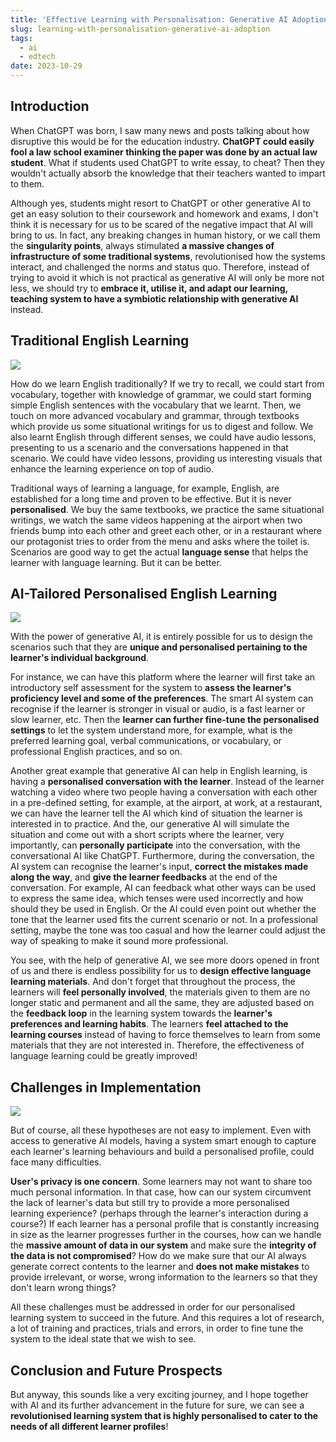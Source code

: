 ```yaml
---
title: 'Effective Learning with Personalisation: Generative AI Adoption'
slug: learning-with-personalisation-generative-ai-adoption
tags:
  - ai
  - edtech
date: 2023-10-29
---
```


## Introduction

When ChatGPT was born, I saw many news and posts talking about how disruptive this would be for the education industry. **ChatGPT could easily fool a law school examiner thinking the paper was done by an actual law student**. What if students used ChatGPT to write essay, to cheat? Then they wouldn't actually absorb the knowledge that their teachers wanted to impart to them.

Although yes, students might resort to ChatGPT or other generative AI to get an easy solution to their coursework and homework and exams, I don't think it is necessary for us to be scared of the negative impact that AI will bring to us. In fact, any breaking changes in human history, or we call them the **singularity points**, always stimulated **a massive changes of infrastructure of some traditional systems**, revolutionised how the systems interact, and challenged the norms and status quo. Therefore, instead of trying to avoid it which is not practical as generative AI will only be more not less, we should try to **embrace it, utilise it, and adapt our learning, teaching system to have a symbiotic relationship with generative AI** instead.

## Traditional English Learning

![](https://miro.medium.com/v2/resize:fit:720/0*_nXUtQ0b_L2IpDG9)

How do we learn English traditionally? If we try to recall, we could start from vocabulary, together with knowledge of grammar, we could start forming simple English sentences with the vocabulary that we learnt. Then, we touch on more advanced vocabulary and grammar, through textbooks which provide us some situational writings for us to digest and follow. We also learnt English through different senses, we could have audio lessons, presenting to us a scenario and the conversations happened in that scenario. We could have video lessons, providing us interesting visuals that enhance the learning experience on top of audio.

Traditional ways of learning a language, for example, English, are established for a long time and proven to be effective. But it is never **personalised**. We buy the same textbooks, we practice the same situational writings, we watch the same videos happening at the airport when two friends bump into each other and greet each other, or in a restaurant where our protagonist tries to order from the menu and asks where the toilet is. Scenarios are good way to get the actual **language sense** that helps the learner with language learning. But it can be better.

## AI-Tailored Personalised English Learning

![](https://miro.medium.com/v2/resize:fit:720/format:webp/1*JlYPpi18U79PbvWgFszg4w.jpeg)

With the power of generative AI, it is entirely possible for us to design the scenarios such that they are **unique and personalised pertaining to the learner's individual background**.

For instance, we can have this platform where the learner will first take an introductory self assessment for the system to **assess the learner's proficiency level and some of the preferences**. The smart AI system can recognise if the learner is stronger in visual or audio, is a fast learner or slow learner, etc. Then the **learner can further fine-tune the personalised settings** to let the system understand more, for example, what is the preferred learning goal, verbal communications, or vocabulary, or professional English practices, and so on.

Another great example that generative AI can help in English learning, is having a **personalised conversation with the learner**. Instead of the learner watching a video where two people having a conversation with each other in a pre-defined setting, for example, at the airport, at work, at a restaurant, we can have the learner tell the AI which kind of situation the learner is interested in to practice. And the, our generative AI will simulate the situation and come out with a short scripts where the learner, very importantly, can **personally participate** into the conversation, with the conversational AI like ChatGPT. Furthermore, during the conversation, the AI system can recognise the learner's input, **correct the mistakes made along the way**, and **give the learner feedbacks** at the end of the conversation. For example, AI can feedback what other ways can be used to express the same idea, which tenses were used incorrectly and how should they be used in English. Or the AI could even point out whether the tone that the learner used fits the current scenario or not. In a professional setting, maybe the tone was too casual and how the learner could adjust the way of speaking to make it sound more professional.

You see, with the help of generative AI, we see more doors opened in front of us and there is endless possibility for us to **design effective language learning materials**. And don't forget that throughout the process, the learners will **feel personally involved**, the materials given to them are no longer static and permanent and all the same, they are adjusted based on the **feedback loop** in the learning system towards the **learner's preferences and learning habits**. The learners **feel attached to the learning courses** instead of having to force themselves to learn from some materials that they are not interested in. Therefore, the effectiveness of language learning could be greatly improved!

## Challenges in Implementation

![](https://miro.medium.com/v2/resize:fit:720/format:webp/1*oPwcLBsmPsCLN2Ss0tCR3g.jpeg)

But of course, all these hypotheses are not easy to implement. Even with access to generative AI models, having a system smart enough to capture each learner's learning behaviours and build a personalised profile, could face many difficulties.

**User's privacy is one concern**. Some learners may not want to share too much personal information. In that case, how can our system circumvent the lack of learner's data but still try to provide a more personalised learning experience? (perhaps through the learner's interaction during a course?) If each learner has a personal profile that is constantly increasing in size as the learner progresses further in the courses, how can we handle the **massive amount of data in our system** and make sure the **integrity of the data is not compromised**? How do we make sure that our AI always generate correct contents to the learner and **does not make mistakes** to provide irrelevant, or worse, wrong information to the learners so that they don't learn wrong things?

All these challenges must be addressed in order for our personalised learning system to succeed in the future. And this requires a lot of research, a lot of training and practices, trials and errors, in order to fine tune the system to the ideal state that we wish to see.

## Conclusion and Future Prospects

But anyway, this sounds like a very exciting journey, and I hope together with AI and its further advancement in the future for sure, we can see a **revolutionised learning system that is highly personalised to cater to the needs of all different learner profiles**!
